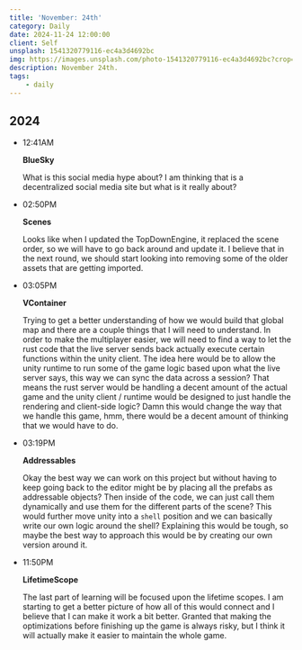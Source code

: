 ```yaml
---
title: 'November: 24th'
category: Daily
date: 2024-11-24 12:00:00
client: Self
unsplash: 1541320779116-ec4a3d4692bc
img: https://images.unsplash.com/photo-1541320779116-ec4a3d4692bc?crop=entropy&cs=srgb&fm=jpg&ixid=MnwzNjM5Nzd8MHwxfHJhbmRvbXx8fHx8fHx8fDE2ODE3NDg2ODY&ixlib=rb-4.0.3&q=85
description: November 24th.
tags:
    - daily
---
```



## 2024

-   12:41AM

    **BlueSky**

    What is this social media hype about?
    I am thinking that is a decentralized social media site but what is it really about?


-   02:50PM

    **Scenes**

    Looks like when I updated the TopDownEngine, it replaced the scene order, so we will have to go back around and update it.
    I believe that in the next round, we should start looking into removing some of the older assets that are getting imported.

-   03:05PM

    **VContainer**

    Trying to get a better understanding of how we would build that global map and there are a couple things that I will need to understand.
    In order to make the multiplayer easier, we will need to find a way to let the rust code that the live server sends back actually execute certain functions within the unity client.
    The idea here would be to allow the unity runtime to run some of the game logic based upon what the live server says, this way we can sync the data across a session?
    That means the rust server would be handling a decent amount of the actual game and the unity client / runtime would be designed to just handle the rendering and client-side logic?
    Damn this would change the way that we handle this game, hmm, there would be a decent amount of thinking that we would have to do.
    
-   03:19PM

    **Addressables**

    Okay the best way we can work on this project but without having to keep going back to the editor might be by placing all the prefabs as addressable objects?
    Then inside of the code, we can just call them dynamically and use them for the different parts of the scene?
    This would further move unity into a `shell` position and we can basically write our own logic around the shell?
    Explaining this would be tough, so maybe the best way to approach this would be by creating our own version around it.

-   11:50PM

    **LifetimeScope**

    The last part of learning will be focused upon the lifetime scopes.
    I am starting to get a better picture of how all of this would connect and I believe that I can make it work a bit better.
    Granted that making the optimizations before finishing up the game is always risky, but I think it will actually make it easier to maintain the whole game.